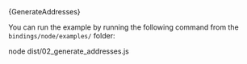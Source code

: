 

<DotEnvWarning />

<CodeBlock className="language-typescript">
  {GenerateAddresses}
</CodeBlock>

You can run the example by running the following command from the `bindings/node/examples/` folder:

<CodeBlock className="language-bash">
    node dist/02_generate_addresses.js
</CodeBlock>
